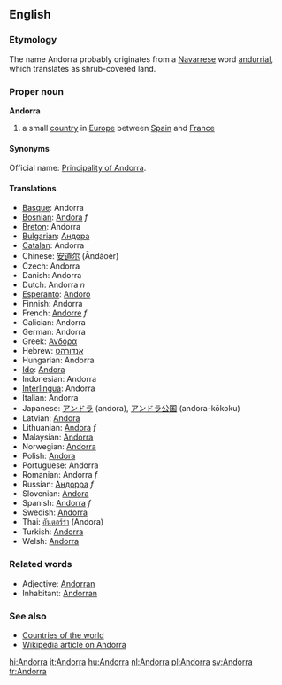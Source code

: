 ==English==
===Etymology===
The name Andorra probably originates from a [[Navarrese]] word [[andurrial]], which translates as shrub-covered land.

===Proper noun===
'''Andorra'''

# a small [[country]] in [[Europe]] between [[Spain]] and [[France]] 

====Synonyms====
Official name: [[Principality of Andorra]].

====Translations====
*[[Basque]]: Andorra
*[[Bosnian]]: [[Andora]] ''f''
*[[Breton]]: Andorra
*[[Bulgarian]]: [[Андора]]
*[[Catalan]]: Andorra
*Chinese: [[安道尔]] (Āndàoěr)
*Czech: Andorra
*Danish: Andorra
*Dutch: Andorra ''n''
*[[Esperanto]]: [[Andoro]]
*Finnish: Andorra
*French: [[Andorre]] ''f''
*Galician: Andorra
*German: Andorra
*Greek: [[Ανδόρα]]
*Hebrew: [[אנדורהט]]
*Hungarian: Andorra
*[[Ido]]: [[Andora]]
*Indonesian: Andorra <!-- Maybe it should be Andora, but id.wikipedia has this spelling-->
*[[Interlingua]]: Andorra
*Italian: Andorra
*Japanese: [[アンドラ]] (andora), [[アンドラ公国]] (andora-kōkoku)
*Latvian: [[Andora]]
*Lithuanian: [[Andora]] ''f''
*Malaysian: [[Andorra]]
*Norwegian: [[Andorra]]
*Polish: [[Andora]]
*Portuguese: Andorra
*Romanian: Andorra ''f''
*Russian: [[Андорра]] ''f''
*Slovenian: [[Andora]]
*Spanish: [[Andorra]] ''f''
*Swedish: [[Andorra]]
*Thai: [[อันดอร์ร่า]] (Andora)
*Turkish: [[Andorra]]
*Welsh: [[Andorra]]

===Related words===
*Adjective: [[Andorran]]
*Inhabitant: [[Andorran]]

===See also===
*[[Countries of the world]]
*[[w:Andorra|Wikipedia article on Andorra]]

[[hi:Andorra]]
[[it:Andorra]]
[[hu:Andorra]]
[[nl:Andorra]]
[[pl:Andorra]]
[[sv:Andorra]]
[[tr:Andorra]]